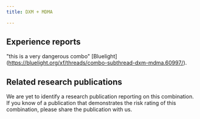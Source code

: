 ---
title: DXM + MDMA

---

## Experience reports

"this is a very dangerous combo" [Bluelight] (https://bluelight.org/xf/threads/combo-subthread-dxm-mdma.60997/).


## Related research publications

We are yet to identify a research publication reporting on this combination. If you know of a publication that demonstrates the risk rating of this combination, please share the publication with us.



